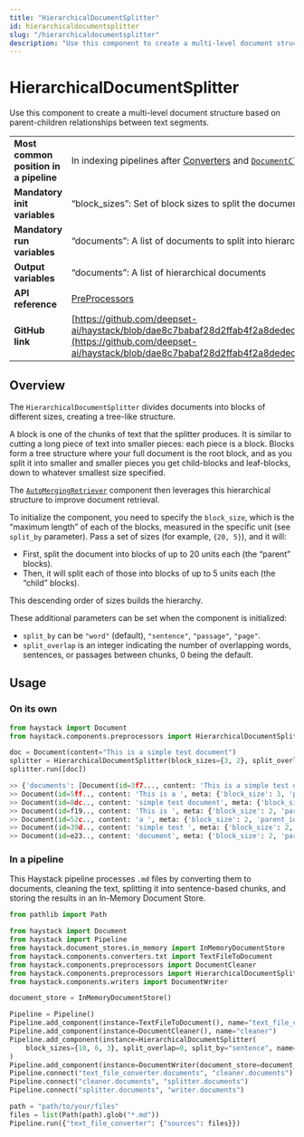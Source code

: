 ```yaml
---
title: "HierarchicalDocumentSplitter"
id: hierarchicaldocumentsplitter
slug: "/hierarchicaldocumentsplitter"
description: "Use this component to create a multi-level document structure based on parent-children relationships between text segments."
---
```


# HierarchicalDocumentSplitter

Use this component to create a multi-level document structure based on parent-children relationships between text segments.

|  |  |
| --- | --- |
| **Most common position in a pipeline** | In indexing pipelines after [Converters](../converters.mdx)   and [`DocumentCleaner`](documentcleaner.mdx)                                                                                                                                                                                                              |
| **Mandatory init variables**           | “block_sizes”: Set of block sizes to split the document into. The blocks are split in descending order.                                                                                                                                                                                                                  |
| **Mandatory run variables**            | “documents”: A list of documents to split into hierarchical blocks                                                                                                                                                                                                                                                       |
| **Output variables**                   | “documents”: A list of hierarchical documents                                                                                                                                                                                                                                                                            |
| **API reference**                      | [PreProcessors](/reference/preprocessors-api)                                                                                                                                                                                                                                                                                   |
| **GitHub link**                        | [https://github.com/deepset-ai/haystack/blob/dae8c7babaf28d2ffab4f2a8dedecd63e2394fb4/haystack/components/preprocessors/hierarchical_document_splitter.py](https://github.com/deepset-ai/haystack/blob/dae8c7babaf28d2ffab4f2a8dedecd63e2394fb4/haystack/components/preprocessors/hierarchical_document_splitter.py#L12) |

## Overview

The `HierarchicalDocumentSplitter` divides documents into blocks of different sizes, creating a tree-like structure.

A block is one of the chunks of text that the splitter produces. It is similar to cutting a long piece of text into smaller pieces: each piece is a block. Blocks form a tree structure where your full document is the root block, and as you split it into smaller and smaller pieces you get child-blocks and leaf-blocks, down to whatever smallest size specified.

The [`AutoMergingRetriever`](../retrievers/automergingretriever.mdx) component then leverages this hierarchical structure to improve document retrieval.

To initialize the component, you need to specify the `block_size`, which is the “maximum length” of each of the blocks, measured in the specific unit (see `split_by` parameter). Pass a set of sizes (for example, `{20, 5}`), and it will:

- First, split the document into blocks of up to 20 units each (the “parent” blocks).
- Then, it will split each of those into blocks of up to 5 units each (the “child” blocks).

This descending order of sizes builds the hierarchy.

These additional parameters can be set when the component is initialized:

- `split_by` can be `"word"` (default), `"sentence"`, `"passage"`, `"page"`.
- `split_overlap` is an integer indicating the number of overlapping words, sentences, or passages between chunks, 0 being the default.

## Usage

### On its own

```python
from haystack import Document
from haystack.components.preprocessors import HierarchicalDocumentSplitter

doc = Document(content="This is a simple test document")
splitter = HierarchicalDocumentSplitter(block_sizes={3, 2}, split_overlap=0, split_by="word")
splitter.run([doc])

>> {'documents': [Document(id=3f7..., content: 'This is a simple test document', meta: {'block_size': 0, 'parent_id': None, 'children_ids': ['5ff..', '8dc..'], 'level': 0}),
>> Document(id=5ff.., content: 'This is a ', meta: {'block_size': 3, 'parent_id': '3f7..', 'children_ids': ['f19..', '52c..'], 'level': 1, 'source_id': '3f7..', 'page_number': 1, 'split_id': 0, 'split_idx_start': 0}),
>> Document(id=8dc.., content: 'simple test document', meta: {'block_size': 3, 'parent_id': '3f7..', 'children_ids': ['39d..', 'e23..'], 'level': 1, 'source_id': '3f7..', 'page_number': 1, 'split_id': 1, 'split_idx_start': 10}),
>> Document(id=f19.., content: 'This is ', meta: {'block_size': 2, 'parent_id': '5ff..', 'children_ids': [], 'level': 2, 'source_id': '5ff..', 'page_number': 1, 'split_id': 0, 'split_idx_start': 0}),
>> Document(id=52c.., content: 'a ', meta: {'block_size': 2, 'parent_id': '5ff..', 'children_ids': [], 'level': 2, 'source_id': '5ff..', 'page_number': 1, 'split_id': 1, 'split_idx_start': 8}),
>> Document(id=39d.., content: 'simple test ', meta: {'block_size': 2, 'parent_id': '8dc..', 'children_ids': [], 'level': 2, 'source_id': '8dc..', 'page_number': 1, 'split_id': 0, 'split_idx_start': 0}),
>> Document(id=e23.., content: 'document', meta: {'block_size': 2, 'parent_id': '8dc..', 'children_ids': [], 'level': 2, 'source_id': '8dc..', 'page_number': 1, 'split_id': 1, 'split_idx_start': 12})]}
```

### In a pipeline

This Haystack pipeline processes `.md` files by converting them to documents, cleaning the text, splitting it into sentence-based chunks, and storing the results in an In-Memory Document Store.

```python
from pathlib import Path

from haystack import Document
from haystack import Pipeline
from haystack.document_stores.in_memory import InMemoryDocumentStore
from haystack.components.converters.txt import TextFileToDocument
from haystack.components.preprocessors import DocumentCleaner
from haystack.components.preprocessors import HierarchicalDocumentSplitter
from haystack.components.writers import DocumentWriter

document_store = InMemoryDocumentStore()

Pipeline = Pipeline()
Pipeline.add_component(instance=TextFileToDocument(), name="text_file_converter")
Pipeline.add_component(instance=DocumentCleaner(), name="cleaner")
Pipeline.add_component(instance=HierarchicalDocumentSplitter(
	block_sizes={10, 6, 3}, split_overlap=0, split_by="sentence", name="splitter"
)
Pipeline.add_component(instance=DocumentWriter(document_store=document_store), name="writer")
Pipeline.connect("text_file_converter.documents", "cleaner.documents")
Pipeline.connect("cleaner.documents", "splitter.documents")
Pipeline.connect("splitter.documents", "writer.documents")

path = "path/to/your/files"
files = list(Path(path).glob("*.md"))
Pipeline.run({"text_file_converter": {"sources": files}})
```
